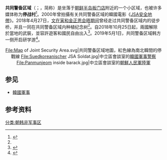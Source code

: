 {{noteTA
|G1=Country
|G2=Korea
|G3=Korea Comparison
}}
{{About||电影|JSA安全地帶|朝韩非军事区|朝韩非军事区}}
{{Infobox Korean name
|img= Panmunjeom DMZ.png
|imgwidth= 300
|caption=韩国侧，望向朝鲜侧
|hangul=공동경비구역
|hanja=共同警備區域
|rr=Gongdong Gyeongbi Guyeok
|mr=Kongdong Kyŏngbi Kuyŏk
}}

'''共同警备区域'''（{{kor|k=공동경비구역|hj=共同警備區域|rm=Gongdong Gyeongbi Guyeok|f=y}}；{{lang-en|Joint Security Area}}，简称{{lang|en|JSA}}）是坐落于[[朝鲜半岛|朝鲜半岛]][[板门店|板门店]]附近的一个小区域，也被许多媒体称为'''停战村'''<ref>{{cite web|language=en|url=http://www.msnbc.msn.com/id/15563058/|title=Despite tensions, tourists flock to Korean DMZ|accessdate=2010-08-05|archive-date=2012-10-19|archive-url=https://web.archive.org/web/20121019024330/http://www.msnbc.msn.com/id/15563058/|dead-url=no}}</ref>。2000年{{en-link|CJ Entertainment|CJ E&M Film Business Division}}曾拍攝有关共同警备区域的韓國電影《[[JSA安全地帶|JSA安全地帶]]》。2018年4月27日，[[2018年4月南北韩高峰会|文在寅和金正恩会晤期间]]曾经走过共同警备区域内的徒步桥，并且一同在共同警备区域内种植纪念树<ref name="open"/>。自2018年10月25日起，兩國解除於當地的武裝，並容許遊客和國民自由出入<ref>{{Cite web|url=http://www.yonhapnews.co.kr/politics/2018/10/25/0505000000AKR20181025154800014.HTML?template=2085|title=北리용호 "국가안전 확신없이 일방적 핵무장 해제 절대 없어"|date=2018-10-25|accessdate=2018-10-25|work=韓聯社|language=ko|archive-url=https://web.archive.org/web/20180920102604/http://www.yonhapnews.co.kr/politics/2018/10/25/0505000000AKR20181025154800014.HTML?template=2085|archive-date=2018-09-20|dead-url=no}}</ref>。2019年5月1日，共同警备区域韩方一侧开启研学游<ref name="open">{{Cite web |url=http://www.chinanews.com/gj/2019/05-01/8825684.shtml |title=韩朝边境板门店共同警备区韩方一侧今起对外开放 |accessdate=2019-05-01 |archive-date=2020-08-20 |archive-url=https://web.archive.org/web/20200820123239/http://www.chinanews.com/gj/2019/05-01/8825684.shtml |dead-url=no }}</ref>。
<center>
<gallery widths="200" heights="200">
File:Map of Joint Security Area.svg|共同警备区域地圖，紅色線為南北韓間的停戰線
File:Suedkoreanischer JSA Soldat.jpg|中立區會談室的[[韓國軍事警察|韓國軍事警察]]
File:Panmunjeom inside barack.jpg|中立區會談室的[[朝鮮人民軍陸軍|朝鮮人民軍陸軍]]
</gallery>
</center>

==参见==
* [[韓國軍事|韓國軍事]]

==参考资料==
{{commonscat|Joint Security Area, Korea}}
{{reflist}}

[[分类:朝韩非军事区|分类:朝韩非军事区]]